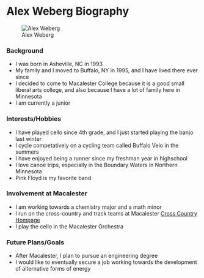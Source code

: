 Alex Weberg Biography
================

![Alex Weberg](http://velocityresults.com/images/2829.jpg)

### Background

* I was born in Asheville, NC in 1993
* My family and I moved to Buffalo, NY in 1995, and I have lived there ever since
* I decided to come to Macalester College because it is a good small liberal arts college, and also because I have a lot of family here in Minnesota
* I am currently a junior


### Interests/Hobbies

* I have played cello since 4th grade, and I just started playing the banjo last winter
* I cycle competatively on a cycling team called Buffalo Velo in the summers
* I have enjoyed being a runner since my freshman year in highschool
* I love canoe trips, especially in the Boundary Waters in Northern Minnesota
* Pink Floyd is my favorite band


### Involvement at Macalester

* I am working towards a chemistry major and a math minor
* I run on the cross-country and track teams at Macalester [Cross Country Hompage](http://athletics.macalester.edu/index.aspx?path=mcross&tab=crosscountry2)
* I play the cello in the Macalester Orchestra


### Future Plans/Goals

* After Macalester, I plan to pursue an engineering degree
* I would like to eventually secure a job working towards the development of alternative forms of energy